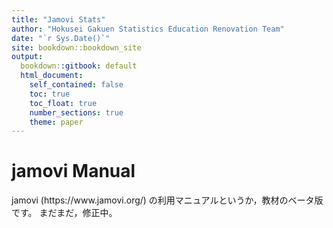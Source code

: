 ```yaml
---
title: "Jamovi Stats"
author: "Hokusei Gakuen Statistics Education Renovation Team"
date: "`r Sys.Date()`"
site: bookdown::bookdown_site
output:
  bookdown::gitbook: default
  html_document:
    self_contained: false
    toc: true
    toc_float: true
    number_sections: true
    theme: paper
---
```


# jamovi Manual

jamovi (https://www.jamovi.org/) の利用マニュアルというか，教材のベータ版です。
まだまだ，修正中。